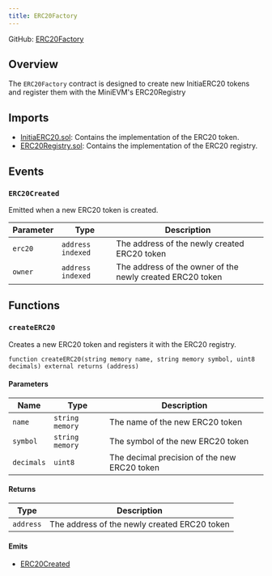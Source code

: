 ```yaml
---
title: ERC20Factory
---
```


GitHub: [ERC20Factory](https://github.com/initia-labs/initia-evm-contracts/blob/main/src/ERC20Factory.sol)

## Overview

The `ERC20Factory` contract is designed to create new InitiaERC20 tokens and register them with the MiniEVM's ERC20Registry

## Imports

-  [InitiaERC20.sol](/developers/resources/contract-references/evm/initia-erc20): Contains the implementation of the ERC20 token.
-  [ERC20Registry.sol](/developers/resources/contract-references/evm/erc20-registry): Contains the implementation of the ERC20 registry.

## Events

### `ERC20Created`

Emitted when a new ERC20 token is created.

| Parameter | Type | Description |
|-----------|------|-------------|
| `erc20` | `address indexed` | The address of the newly created ERC20 token |
| `owner` | `address indexed` | The address of the owner of the newly created ERC20 token |

## Functions

### `createERC20`

Creates a new ERC20 token and registers it with the ERC20 registry.

```solidity
function createERC20(string memory name, string memory symbol, uint8 decimals) external returns (address)
```

#### Parameters

| Name       | Type               | Description                             |
| ---------- | ------------------ | --------------------------------------- |
| `name`     | `string memory`    | The name of the new ERC20 token         |
| `symbol`   | `string memory`    | The symbol of the new ERC20 token       |
| `decimals` | `uint8`            | The decimal precision of the new ERC20 token |

#### Returns

| Type            | Description                              |
| --------------- | ---------------------------------------- |
| `address`       | The address of the newly created ERC20 token |

#### Emits

- [ERC20Created](#erc20created)